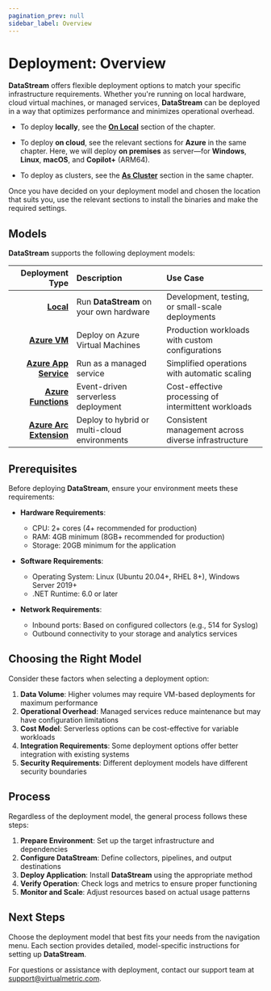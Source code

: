 ```yaml
---
pagination_prev: null
sidebar_label: Overview
---
```


# Deployment: Overview

**DataStream** offers flexible deployment options to match your specific infrastructure requirements. Whether you're running on local hardware, cloud virtual machines, or managed services, **DataStream** can be deployed in a way that optimizes performance and minimizes operational overhead.

- To deploy **locally**, see the [**On Local**](./on-local.mdx) section of the chapter.

- To deploy **on cloud**, see the relevant sections for **Azure** in the same chapter. Here, we will deploy **on premises** as server&mdash;for **Windows**, **Linux**, **macOS**, and **Copilot+** (ARM64).

- To deploy as clusters, see the [**As Cluster**](./as-cluster.mdx) section in the same chapter.

Once you have decided on your deployment model and chosen the location that suits you, use the relevant sections to install the binaries and make the required settings.

## Models

**DataStream** supports the following deployment models:

|Deployment Type|Description|Use Case|
|--:|:--|:--|
|[**Local**](./on-local.mdx)|Run **DataStream** on your own hardware|Development, testing, or small-scale deployments|
|[**Azure VM**](./on-azure-vm.mdx)|Deploy on Azure Virtual Machines|Production workloads with custom configurations|
|[**Azure App Service**](./on-azure-app-service.mdx)|Run as a managed service|Simplified operations with automatic scaling|
|[**Azure Functions**](./on-azure-functions.mdx)|Event-driven serverless deployment|Cost-effective processing of intermittent workloads|
|[**Azure Arc Extension**](./via-azure-arc-extension.mdx)|Deploy to hybrid or multi-cloud environments|Consistent management across diverse infrastructure|

## Prerequisites

Before deploying **DataStream**, ensure your environment meets these requirements:

- **Hardware Requirements**:
  - CPU: 2+ cores (4+ recommended for production)
  - RAM: 4GB minimum (8GB+ recommended for production)
  - Storage: 20GB minimum for the application

- **Software Requirements**:
  - Operating System: Linux (Ubuntu 20.04+, RHEL 8+), Windows Server 2019+
  - .NET Runtime: 6.0 or later

- **Network Requirements**:
  - Inbound ports: Based on configured collectors (e.g., 514 for Syslog)
  - Outbound connectivity to your storage and analytics services

## Choosing the Right Model

Consider these factors when selecting a deployment option:

1. **Data Volume**: Higher volumes may require VM-based deployments for maximum performance
2. **Operational Overhead**: Managed services reduce maintenance but may have configuration limitations
3. **Cost Model**: Serverless options can be cost-effective for variable workloads
4. **Integration Requirements**: Some deployment options offer better integration with existing systems
5. **Security Requirements**: Different deployment models have different security boundaries

## Process

Regardless of the deployment model, the general process follows these steps:

1. **Prepare Environment**: Set up the target infrastructure and dependencies
2. **Configure DataStream**: Define collectors, pipelines, and output destinations
3. **Deploy Application**: Install **DataStream** using the appropriate method
4. **Verify Operation**: Check logs and metrics to ensure proper functioning
5. **Monitor and Scale**: Adjust resources based on actual usage patterns

## Next Steps

Choose the deployment model that best fits your needs from the navigation menu. Each section provides detailed, model-specific instructions for setting up **DataStream**.

For questions or assistance with deployment, contact our support team at support@virtualmetric.com.
